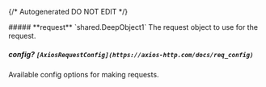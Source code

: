 {/* Autogenerated DO NOT EDIT  */}

<Collapsible>
    ##### **request** `shared.DeepObject1`
    The request object to use for the request.
    <Collapsible.Break/>
    <DeepObject1/>
</Collapsible>

##### **config?** `[AxiosRequestConfig](https://axios-http.com/docs/req_config)`
Available config options for making requests.

